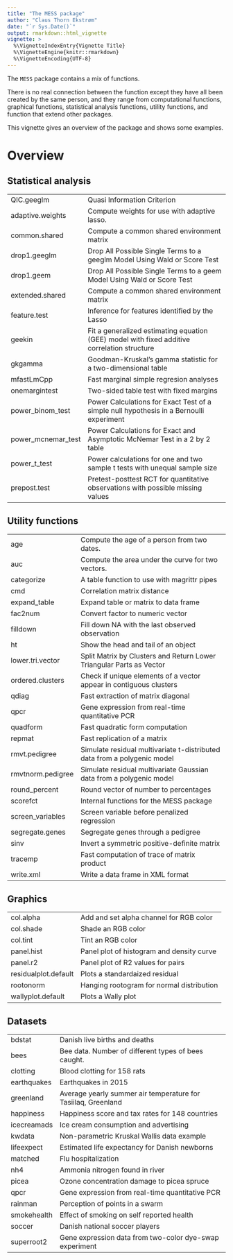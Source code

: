 ```yaml
---
title: "The MESS package"
author: "Claus Thorn Ekstrøm"
date: "`r Sys.Date()`"
output: rmarkdown::html_vignette
vignette: >
  %\VignetteIndexEntry{Vignette Title}
  %\VignetteEngine{knitr::rmarkdown}
  %\VignetteEncoding{UTF-8}
---
```


The `MESS` package contains a mix of functions.

There is no real connection between the function except they have all been created by the same person, and they range from computational functions, graphical functions, statistical analysis functions, utility functions, and function that extend other packages.

This vignette gives an overview of the package and shows some examples.

# Overview

## Statistical analysis

---------------------   ----------------------------------------------
QIC.geeglm              Quasi Information Criterion
adaptive.weights        Compute weights for use with adaptive lasso.
common.shared           Compute a common shared environment matrix
drop1.geeglm            Drop All Possible Single Terms to a geeglm Model Using Wald or Score Test
drop1.geem              Drop All Possible Single Terms to a geem Model Using Wald or Score Test
extended.shared         Compute a common shared environment matrix
feature.test            Inference for features identified by the Lasso
geekin                  Fit a generalized estimating equation (GEE) model with fixed additive correlation structure
gkgamma                 Goodman-Kruskal's gamma statistic for a two-dimensional table
mfastLmCpp              Fast marginal simple regresion analyses
onemargintest           Two-sided table test with fixed margins
power_binom_test        Power Calculations for Exact Test of a simple null hypothesis in a Bernoulli experiment
power_mcnemar_test      Power Calculations for Exact and Asymptotic McNemar Test in a 2 by 2 table
power_t_test            Power calculations for one and two sample t tests with unequal sample size
prepost.test            Pretest-posttest RCT for quantitative observations with possible missing values
---------------------   ----------------------------------------------


## Utility functions

---------------------   ----------------------------------------------
age                     Compute the age of a person from two dates.
auc                     Compute the area under the curve for two vectors.
categorize              A table function to use with magrittr pipes
cmd                     Correlation matrix distance
expand_table            Expand table or matrix to data frame
fac2num                 Convert factor to numeric vector
filldown                Fill down NA with the last observed observation
ht                      Show the head and tail of an object
lower.tri.vector        Split Matrix by Clusters and Return Lower Triangular Parts as Vector
ordered.clusters        Check if unique elements of a vector appear in contiguous clusters
qdiag                   Fast extraction of matrix diagonal
qpcr                    Gene expression from real-time quantitative PCR
quadform                Fast quadratic form computation
repmat                  Fast replication of a matrix
rmvt.pedigree           Simulate residual multivariate t-distributed data from a polygenic model
rmvtnorm.pedigree       Simulate residual multivariate Gaussian data from a polygenic model
round_percent           Round vector of number to percentages
scorefct                Internal functions for the MESS package
screen_variables        Screen variable before penalized regression
segregate.genes         Segregate genes through a pedigree
sinv                    Invert a symmetric positive-definite matrix
tracemp                 Fast computation of trace of matrix product
write.xml               Write a data frame in XML format
---------------------   ----------------------------------------------




## Graphics

---------------------   ----------------------------------------------
col.alpha               Add and set alpha channel for RGB color
col.shade               Shade an RGB color
col.tint                Tint an RGB color
panel.hist              Panel plot of histogram and density curve
panel.r2                Panel plot of R2 values for pairs
residualplot.default    Plots a standardaized residual
rootonorm               Hanging rootogram for normal distribution
wallyplot.default       Plots a Wally plot
---------------------   ----------------------------------------------




## Datasets

---------------------   ----------------------------------------------
bdstat                  Danish live births and deaths
bees                    Bee data. Number of different types of bees caught.
clotting                Blood clotting for 158 rats
earthquakes             Earthquakes in 2015
greenland               Average yearly summer air temperature for Tasiilaq, Greenland
happiness               Happiness score and tax rates for 148 countries
icecreamads             Ice cream consumption and advertising
kwdata                  Non-parametric Kruskal Wallis data example
lifeexpect              Estimated life expectancy for Danish newborns
matched                 Flu hospitalization
nh4                     Ammonia nitrogen found in river
picea                   Ozone concentration damage to picea spruce
qpcr                    Gene expression from real-time quantitative PCR
rainman                 Perception of points in a swarm
smokehealth             Effect of smoking on self reported health
soccer                  Danish national soccer players
superroot2              Gene expression data from two-color dye-swap experiment
---------------------   ----------------------------------------------


